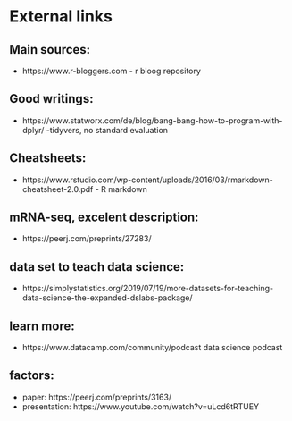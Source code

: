 # External links

## Main sources:
- https://www.r-bloggers.com - r bloog repository


## Good writings:
- https://www.statworx.com/de/blog/bang-bang-how-to-program-with-dplyr/ -tidyvers, no standard evaluation


## Cheatsheets:
- https://www.rstudio.com/wp-content/uploads/2016/03/rmarkdown-cheatsheet-2.0.pdf - R markdown

## mRNA-seq, excelent description:
- https://peerj.com/preprints/27283/

## data set to teach data science:
- https://simplystatistics.org/2019/07/19/more-datasets-for-teaching-data-science-the-expanded-dslabs-package/

## learn more: 
- https://www.datacamp.com/community/podcast data science podcast

## factors:
- paper: https://peerj.com/preprints/3163/
- presentation: https://www.youtube.com/watch?v=uLcd6tRTUEY